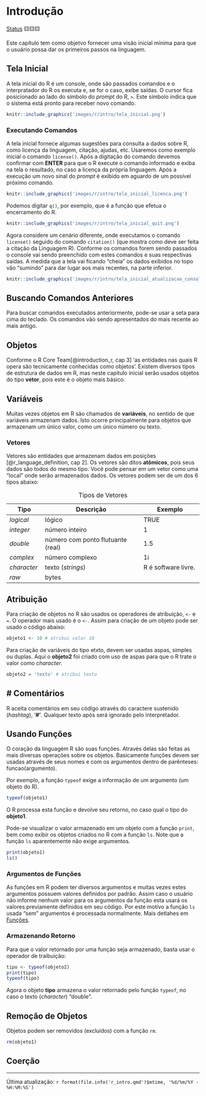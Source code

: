 # Introdução

[Status](convencoes.html#status-do-material) 🟨🟨🟨

Este capítulo tem como objetvo fornecer uma visão inicial mínima para que o usuário possa dar os primeiros passos na linguagem.

## Tela Inicial

A tela inicial do R é um console, onde são passados comandos e o interpratador do R os executa e, se for o caso, exibe saídas. O cursor fica posicionado ao lado do símbolo do *prompt* do R, `>`. Este símbolo indica que o sistema está pronto para receber novo comando.

```r
knitr::include_graphics('images/r/intro/tela_inicial.png')
```

### Executando Comandos

A tela inicial fornece algumas sugestões para consulta a dados sobre R, como licença da linguagem, citação, ajudas, etc. Usaremos como exemplo inicial o comando `license()`. Após a digitação do comando devemos confirmar com **ENTER** para que o R execute o comando informado e exiba na tela o resultado, no caso a licença da própria linguagem. Após a execução um novo sinal do *prompt* é exibido em aguardo de um possível próximo comando.

```r
knitr::include_graphics('images/r/intro/tela_inicial_licenca.png')
```

Podemos digitar `q()`, por exemplo, que é a função que efetua o encerramento do R.

```r
knitr::include_graphics('images/r/intro/tela_inicial_quit.png')
```

Agora considere um cenário diferente, onde executamos o comando `license()` seguido do comando `citation()` (que mostra como deve ser feita a citação da Linguagem R). Conforme os comandos forem sendo passados o console vai sendo preenchido com estes comandos e suas respectivas saídas. A medida que a tela vai ficando "cheia" os dados exibidos no topo vão "sumindo" para dar lugar aos mais recentes, na parte inferior.

```r
knitr::include_graphics('images/r/intro/tela_inicial_atualizacao_console.png')
```

::: callout-tip
## Buscando Comandos Anteriores

Para buscar comandos executados anteriormente, pode-se usar a seta para cima do teclado. Os comandos vão sendo apresentados do mais recente ao mais antigo.
:::

## Objetos

Conforme o R Core Team[@introduction_r, cap 3] 'as entidades nas quais R opera são tecnicamente conhecidas como objetos'. Existem diversos tipos de estrutura de dados em R, mas neste capítulo inicial serão usados objetos do tipo **vetor**, pois este é o objeto mais básico.

::: callout-note
## Variáveis

Muitas vezes objetos em R são chamados de **variáveis**, no sentido de que variáveis armazenam dados. Isto ocorre principalmente para objetos que armazenam um único valor, como um único número ou texto.
:::

### Vetores

Vetores são entidades que armazenam dados em posições [@r_language_definition, cap 2]. Os vetores são ditos **atômicos**, pois seus dados são todos do mesmo tipo. Você pode pensar em um vetor como uma "local" onde serão armazenados dados. Os vetores podem ser de um dos 6 tipos abaixo:

| Tipo        | Descrição                         | Exemplo             |
|-------------|-----------------------------------|---------------------|
| *logical*   | lógico                            | TRUE                |
| *integer*   | número inteiro                    | 1                   |
| *double*    | número com ponto flutuante (real) | 1.5                 |
| *complex*   | número complexo                   | 1i                  |
| *character* | texto (*strings*)                 | R é software livre. |
| *raw*       | bytes                             |                     |

: Tipos de Vetores

## Atribuição

Para criação de objetos no R são usados os operadores de atribuição, `<-` e `=`. O operador mais usado é o `<-`. Assim para criação de um objeto pode ser usado o código abaixo:

```r
objeto1 <- 10 # atribui valor 10
```

Para criação de variáveis do tipo etxto, devem ser usadas aspas, simples ou duplas. Aqui o **objeto2** foi criado com uso de aspas para que o R trate o valor como *character*.

```r
objeto2 = 'texto' # atribui texto
```

::: callout-note
# \# Comentários

R aceita comentários em seu código através do caractere sustenido (*hashtag*), '**\#'**. Qualquer texto após será ignorado pelo interpretador.
:::

## Usando Funções

O coração da linguagém R são suas funções. Através delas são feitas as mais diversas operações sobre os objetos. Basicamente funções devem ser usadas através de seus nomes e com os argumentos dentro de parênteses: funcao(argumento).

Por exemplo, a função `typeof` exige a informação de um argumento (um objeto do R).

```r
typeof(objeto1)
```

O R processa esta função e devolve seu retorno, no caso qual o tipo do **objeto1**.

Pode-se visualizar o valor armazenado em um objeto com a função `print`, bem como exibir os objetos criados no R com a função `ls`. Note que a função `ls` aparentemente não exige argumentos.

```r
print(objeto1)
ls()
```

### Argumentos de Funções

As funções em R podem ter diversos argumentos e muitas vezes estes argumentos possuem valores definidos por padrão. Assim caso o usuário não informe nenhum valor para os argumentos da função esta usará os valores previamente definidos em seu código. Por este motivo a função `ls` usada "sem" argumentos é processada normalmente. Mais detlahes em [Funções](r_funcoes.html).

### Armazenando Retorno

Para que o valor retornado por uma função seja armazenado, basta usar o operador de traibuição:

```r
tipo <- typeof(objeto2)
print(tipo)
typeof(tipo)
```

Agora o objeto **tipo** armazena o valor retornado pelo função `typeof`, no caso o texto (*character*) "double".

## Remoção de Objetos

Objetos podem ser removidos (excluídos) com a função `rm`.

```r
rm(objeto1)
```

## Coerção

------------------------------------------------------------------------

Última atualização: `r format(file.info('r_intro.qmd')$mtime, '%d/%m/%Y - %H:%M:%S')`
